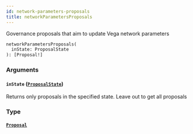 ```yaml
---
id: network-parameters-proposals
title: networkParametersProposals
---
```



Governance proposals that aim to update Vega network parameters

```graphql
networkParametersProposals(
  inState: ProposalState
): [Proposal!]
```


### Arguments

#### `inState` ([`ProposalState`](/docs/v0.47/graphql/enums/proposal-state))

Returns only proposals in the specified state. Leave out to get all proposals


### Type

#### [`Proposal`](/docs/v0.47/graphql/objects/proposal) 






